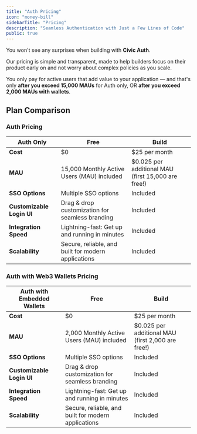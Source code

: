 ```yaml
---
title: "Auth Pricing"
icon: "money-bill"
sidebarTitle: "Pricing"
description: "Seamless Authentication with Just a Few Lines of Code"
public: true
---
```


You won't see any surprises when building with **Civic Auth**.

Our pricing is simple and transparent, made to help builders focus on their product early on and not worry about complex policies as you scale.

You only pay for active users that add value to your application — and that's only **after you exceed 15,000 MAUs** for Auth only, OR **after you exceed 2,000 MAUs with wallets**.

## Plan Comparison

### Auth Pricing

| Auth Only                 | Free                                                | Build                                                |
| ------------------------- | --------------------------------------------------- | ---------------------------------------------------- |
| **Cost**                  | \$0                                                 | \$25 per month                                       |
| **MAU**                   | 15,000 Monthly Active Users (MAU) included          | \$0.025 per additional MAU (first 15,000 are free\!) |
| **SSO Options**           | Multiple SSO options                                | Included                                             |
| **Customizable Login UI** | Drag & drop customization for seamless branding     | Included                                             |
| **Integration Speed**     | Lightning-fast: Get up and running in minutes       | Included                                             |
| **Scalability**           | Secure, reliable, and built for modern applications | Included                                             |

### Auth with Web3 Wallets Pricing

| Auth with Embedded Wallets | Free                                                | Build                                               |
| -------------------------- | --------------------------------------------------- | --------------------------------------------------- |
| **Cost**                   | \$0                                                 | \$25 per month                                      |
| **MAU**                    | 2,000 Monthly Active Users (MAU) included           | \$0.025 per additional MAU (first 2,000 are free\!) |
| **SSO Options**            | Multiple SSO options                                | Included                                            |
| **Customizable Login UI**  | Drag & drop customization for seamless branding     | Included                                            |
| **Integration Speed**      | Lightning-fast: Get up and running in minutes       | Included                                            |
| **Scalability**            | Secure, reliable, and built for modern applications | Included                                            |